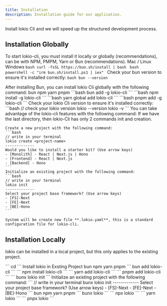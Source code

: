 ```yaml
---
title: Installation
description: Installation guide for our application.
---
```


Install lokio Cli and we will speed up the structured development process.
## Installation Globally
To start lokio-cli, you must install it locally or globally (recommendations), can be with NPM, PMPM, Yarn or Bun (recommendations).
<Stepper>
  <StepperItem title="Step 1: Install Bun if you haven't already (recommended)">
    <Tabs defaultValue="mac-linux" className="pt-5 pb-1">
      <TabsList>
        <TabsTrigger value="mac-linux">Mac /  Linux</TabsTrigger>
        <TabsTrigger value="windows">Windows</TabsTrigger>
      </TabsList>
      <TabsContent value="mac-linux">
        ```bash
        curl -fsSL https://bun.sh/install | bash
        ```
      </TabsContent>
      <TabsContent value="windows">
        ```bash
        powershell -c "irm bun.sh/install.ps1 | iex"
        ```
      </TabsContent>
    </Tabs>
    Check your bun version to ensure it's installed correctly:
    ```bash
    bun --version
    ```

  </StepperItem>
  

  <StepperItem title="Step 2: Install lokio Cli Globally">
    After installing Bun, you can install lokio Cli globally with the following command:
    <Tabs defaultValue="bun" className="pt-5 pb-1">
      <TabsList>
        <TabsTrigger value="bun">bun</TabsTrigger>
        <TabsTrigger value="npm">npm</TabsTrigger>
        <TabsTrigger value="yarn">yarn</TabsTrigger>
        <TabsTrigger value="pnpm">pnpm</TabsTrigger>
      </TabsList>
      <TabsContent value="bun">
        ```bash
        bun add -g lokio-cli
        ```
      </TabsContent>
      <TabsContent value="npm">
        ```bash
        npm install -g lokio-cli
        ```
      </TabsContent>
      <TabsContent value="yarn">
        ```bash
        yarn global add lokio-cli
        ```
      </TabsContent>
      <TabsContent value="pnpm">
        ```bash
        pnpm add -g lokio-cli
        ```
      </TabsContent>
    </Tabs>
    Check your lokio Cli version to ensure it's installed correctly:
```bash
// check your lokio version
lokio --version
lokio -v
```
  </StepperItem>

  <StepperItem title="Step 3: lokio CLI Usage">
    You can take advantage of the lokio-cli features with the following command:
    <Note title="Remember">
      If we have the last directory, then lokio-Cli has only 2 commands init and creation.
    </Note>
    
    Create a new project with the following command:
    ```bash
    // write in your terminal
    lokio create <project-name>
    -------------
    Would you like to install a starter kit? (Use arrow keys)
    - [Monolith] - React | Next.js | Hono
    - [Frontend] - React | Next.js
    - [Backend] - Hono
    ```
    Initialize an existing project with the following command:
    ```bash
    // write in your terminal
    lokio init
    -------------
    Select your project base framework? (Use arrow keys)
    - [FS]-Next
    - [FE]-Next
    - [BE]-Hono
    ```

    System will be create new file **.lokio.yaml**, this is a standard configuration file for lokio-cli.
  </StepperItem>
</Stepper>

## Installation Locally

lokio can be installed in a local project, but this only applies to the existing project.


<Stepper>
  <StepperItem title="Step 1: Sign into Project Existing and Install">
    ```
    cd <project>
    ```
    Install lokio in Exsting Project
    <Tabs defaultValue="bun" className="pt-5 pb-1">
    <TabsList>
        <TabsTrigger value="bun">bun</TabsTrigger>
        <TabsTrigger value="npm">npm</TabsTrigger>
        <TabsTrigger value="yarn">yarn</TabsTrigger>
        <TabsTrigger value="pnpm">pnpm</TabsTrigger>
      </TabsList>
      <TabsContent value="bun">
        ```
        bun add lokio-cli
        ```
      </TabsContent>
      <TabsContent value="npm">
        ```
        npm install lokio-cli
        ```
      </TabsContent>
      <TabsContent value="yarn">
        ```
        yarn add lokio-cli
        ```
      </TabsContent>
      <TabsContent value="pnpm">
        ```
        pnpm add lokio-cli
        ```
      </TabsContent>
    </Tabs>
  </StepperItem>
  <StepperItem title="Step 2: Initialization lokio cli">
    ```
    bunx lokio init
    ```
  </StepperItem>
  <StepperItem title="Step 3: Select project type">
    Initialize an existing project with the following command:
    ```
    // write in your terminal
    bunx lokio init
    -------------
    Select your project base framework? (Use arrow keys)
    - [FS]-Next
    - [FE]-Next
    - [BE]-Hono
    ```
  </StepperItem>
   <StepperItem title="Step 4: Check lokio">
    <Tabs defaultValue="bun" className="pt-5 pb-1">
    <TabsList>
        <TabsTrigger value="bun">bun</TabsTrigger>
        <TabsTrigger value="npm">npm</TabsTrigger>
        <TabsTrigger value="yarn">yarn</TabsTrigger>
        <TabsTrigger value="pnpm">pnpm</TabsTrigger>
      </TabsList>
      <TabsContent value="bun">
        ```
        bunx lokio
        ```
      </TabsContent>
      <TabsContent value="npm">
        ```
        npx lokio
        ```
      </TabsContent>
      <TabsContent value="yarn">
        ```
        yarn lokio
        ```
      </TabsContent>
      <TabsContent value="pnpm">
        ```
        pnpx lokio
        ```
      </TabsContent>
    </Tabs>
  </StepperItem>
</Stepper>